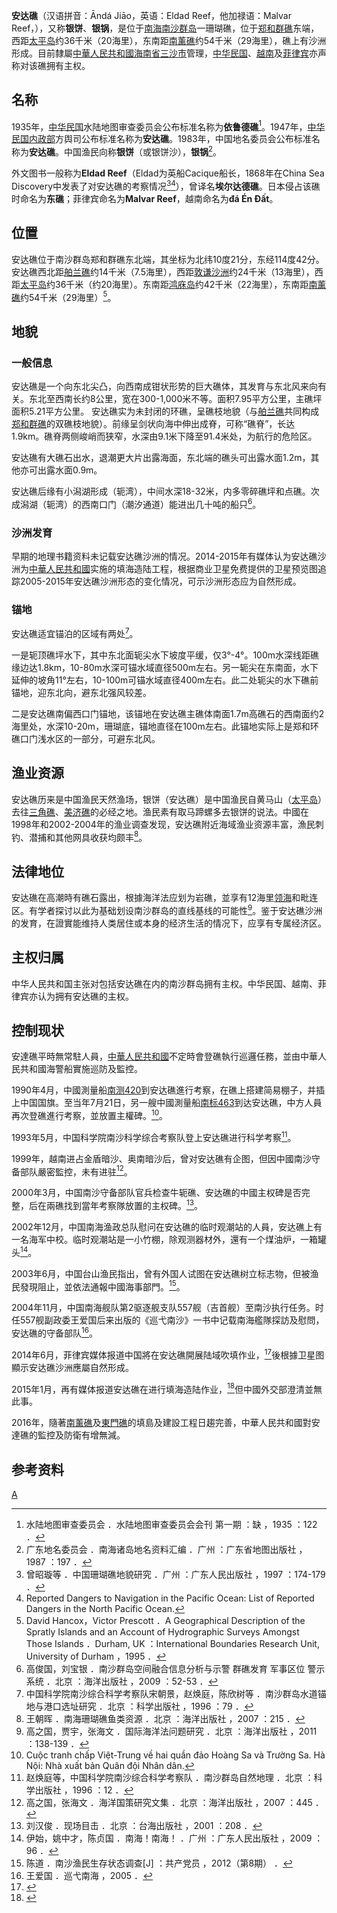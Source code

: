 {{Infobox Disputed Islands
| plural = yes
| name             = 安達礁
| image name       =Tizard Bank, Spratly Islands.png
| image caption    =
| image size       = 
| locator map      = {{Location map+|Spratly Islands|float=center|width=300|caption= 
|places=
{{location map~ |Spratly Islands|marksize=6 |lat=10.383333 |long=114.466667
|label='''安達礁'''
|position=bottom}}}}
| map_custom       = yes
| native name      = 
| native name link = 
| other_names      = 
| location         = [[南海|南海]]
| coordinates      = {{Coord|10|21|N|114|42|E|display=inline,title}}
| archipelago      = [[南沙群岛|南沙群岛]]
| total islands    = 
| major islands    = 
| area             =
| length           =
| width            =
| coastline        =
| highest mount    = 
| elevation        = 
| country  = {{PRC}}
| country admin divisions title   = [[地級市|地級市]]
| country admin divisions         =  [[海南省|海南省]][[三沙市|三沙市]]
| country claim                 = {{ROC}}
| country claim divisions title = [[直轄市_(中華民國)|直辖市]]
| country claim divisions       = [[高雄市|高雄市]][[旗津區|旗津區]]
| country 1 claim                    = {{flag|Vietnam}}
| country 1 claim divisions title   =县
| country 1 claim divisions         = [[庆和省|庆和省]][[长沙县_(越南)|长沙县]]
|country 2 claim                    = {{PHL}}  
|country 2 claim divisions title   = 市
|country 2 claim divisions         = [[巴拉望省|巴拉望省]][[卡拉揚市|卡拉揚市]]
| population       = 
| population as of = 
| density          = 
| ethnic groups    = 
| additional info  =
}} 
'''安达礁'''（汉语拼音：Āndá Jiāo，英语：Eldad Reef，他加禄语：Malvar Reef，{{vie|v=đá Én Đất|hn=𥒥燕坦}}），又称'''银饼'''、'''银锅'''，是位于[[南海|南海]][[南沙群岛|南沙群岛]]一珊瑚礁，位于[[郑和群礁|郑和群礁]]东端，西距[[太平岛|太平岛]]约36千米（20海里），东南距[[南薰礁|南薰礁]]约54千米（29海里），礁上有沙洲形成。目前隸屬[[中華人民共和國|中華人民共和國]][[海南省|海南省]][[三沙市|三沙市]]管理，[[中华民国|中华民国]]、[[越南|越南]]及[[菲律宾|菲律宾]]亦声称对该礁拥有主权。

== 名称 ==
1935年，[[中华民国|中华民国]]水陆地图审查委员会公布标准名称为'''依鲁德礁'''<ref>水陆地图审查委员会 ．水陆地图审查委员会会刊 第一期 ：缺 ，1935 ：122 ．</ref>。1947年，[[中华民国内政部|中华民国内政部]]方舆司公布标准名称为'''安达礁'''。1983年，中国地名委员会公布标准名称为'''安达礁'''。中国渔民向称'''银饼'''（或银饼沙），'''银锅'''<ref>广东地名委员会 ．南海诸岛地名资料汇编 ．广州 ：广东省地图出版社 ，1987 ：197 ．</ref>。

外文图书一般称为'''Eldad Reef'''（Eldad为英船Cacique船长，1868年在China Sea Discovery中发表了对安达礁的考察情况<ref>曾昭璇等 ．中国珊瑚礁地貌研究 ．广州 ：广东人民出版社 ，1997 ：174-179 ．</ref><ref>Reported Dangers to Navigation in the Pacific Ocean: List of Reported Dangers in the North Pacific Ocean.</ref>），曾译名'''埃尔达德礁'''。日本侵占该礁时命名为'''东礁'''；菲律宾命名为'''Malvar Reef'''，越南命名为'''đá Én Đất'''。

== 位置 ==
安达礁位于南沙群岛郑和群礁东北端，其坐标为北纬10度21分，东经114度42分。安达礁西北距[[舶兰礁|舶兰礁]]约14千米（7.5海里），西距[[敦谦沙洲|敦谦沙洲]]约24千米（13海里），西距[[太平岛|太平岛]]约36千米（约20海里）。东南距[[鸿庥岛|鸿庥岛]]约42千米（22海里），东南距[[南薰礁|南薰礁]]约54千米（29海里）<ref>David Hancox，Victor Prescott ．A Geographical Description of the Spratly Islands and an Account of Hydrographic Surveys Amongst Those Islands ．Durham, UK ：International Boundaries Research Unit, University of Durham ，1995 ．</ref>。

== 地貌 ==
=== 一般信息 ===
安达礁是一个向东北尖凸，向西南成钳状形势的巨大礁体，其发育与东北风来向有关。东北至西南长约8公里，宽在300-1,000米不等。面积7.95平方公里，主礁坪面积5.21平方公里。
安达礁实为未封闭的环礁，呈礁枝地貌（与[[舶兰礁|舶兰礁]]共同构成[[郑和群礁|郑和群礁]]的双礁枝地貌）。前缘呈剑状向海中伸出成脊，可称“礁脊”，长达1.9km。礁脊两侧峻峭而狭窄，水深由9.1米下降至91.4米处，为航行的危险区。

安达礁有大礁石出水，退潮更大片出露海面，东北端的礁头可出露水面1.2m，其他亦可出露水面0.9m。

安达礁后缘有小潟湖形成（轭湾），中间水深18-32米，内多零碎礁坪和点礁。次成潟湖（轭湾）的西南口门（潮汐通道）能进出几十吨的船只<ref>高俊国，刘宝银 ．南沙群岛空间融合信息分析与示警 群礁发育 军事区位 警示系统 ．北京 ：海洋出版社 ，2009 ：52-53 ．</ref>。
=== 沙洲发育 ===
早期的地理书籍资料未记载安达礁沙洲的情况。2014-2015年有媒体认为安达礁沙洲为[[中華人民共和國|中華人民共和國]]实施的填海造陆工程，根据商业卫星免费提供的卫星预览图追踪2005-2015年安达礁沙洲形态的变化情况，可示沙洲形态应为自然形成。

=== 锚地 ===
安达礁适宜锚泊的区域有两处<ref>中国科学院南沙综合科学考察队宋朝景，赵焕庭，陈欣树等 ．南沙群岛水道锚地与港口选址研究 ．北京 ：科学出版社 ，1996 ：79 ．</ref>。

一是轭顶礁坪水下，其中东北面轭尖水下坡度平缓，仅3°-4°。100m水深线距礁缘边达1.8km，10-80m水深可锚水域直径500m左右。另一轭尖在东南面，水下延伸的坡角11°左右，10-100m可锚水域直径400m左右。此二处轭尖的水下礁前锚地，迎东北向，避东北强风较差。

二是安达礁南偏西口门锚地，该锚地在安达礁主礁体南面1.7m高礁石的西南面约2海里处，水深10-20m，珊瑚底，锚地直径在100m左右。此锚地实际上是郑和环礁口门浅水区的一部分，可避东北风。
== 渔业资源 ==
安达礁历来是中国渔民天然渔场，银饼（安达礁）是中国渔民自黄马山（[[太平岛|太平岛]]）去往[[三角礁|三角礁]]、[[美济礁|美济礁]]的必经之地。渔民素有取马蹄螺多去银饼的说法。中國在1998年和2002-2004年的渔业调查发现，安达礁附近海域渔业资源丰富，漁民刺钓、潜捕和其他网具收获均颇丰<ref>王朝晖 ．南海珊瑚礁鱼类资源 ．北京 ：海洋出版社 ，2007 ：215 ．</ref>。

== 法律地位 ==
安达礁在高潮時有礁石露出，根據海洋法应划为岩礁，並享有12海里[[领海|领海]]和毗连区。有学者探讨以此为基础划设南沙群岛的直线基线的可能性<ref>高之国，贾宇，张海文 ．国际海洋法问题研究 ．北京 ：海洋出版社 ，2011 ：138-139 ．</ref>。鉴于安达礁沙洲的发育，在證實能维持人类居住或本身的经济生活的情况下，应享有专属经济区。

== 主权归属 ==
中华人民共和国主张对包括安达礁在内的南沙群岛拥有主权。中华民国、越南、菲律宾亦认为拥有安达礁的主权。

== 控制现状 ==
安達礁平時無常駐人員，[[中華人民共和國|中華人民共和國]]不定時會登礁執行巡邏任務，並由中華人民共和國海警船實施巡防及監控。

1990年4月，中國測量船[[南测420|南测420]]到安达礁進行考察，在礁上搭建简易棚子，并插上中国国旗。至当年7月21日，另一艘中國測量船[[南标463|南标463]]到达安达礁，中方人員再次登礁進行考察，並放置主權碑。<ref>Cuộc tranh chấp Việt-Trung về hai quần đảo Hoàng Sa và Trường Sa. Hà Nội: Nhà xuất bản Quân đội Nhân dân.</ref>。

1993年5月，中国科学院南沙科学综合考察队登上安达礁进行科学考察<ref>赵焕庭等，中国科学院南沙综合科学考察队 ．南沙群岛自然地理 ．北京 ：科学出版社 ，1996 ：12 ．</ref>。

1999年，越南进占金盾暗沙、奥南暗沙后，曾对安达礁有企图，但因中國南沙守备部队嚴密監控，未有进驻<ref>高之国，张海文 ．海洋国策研究文集 ．北京 ：海洋出版社 ，2007 ：445 ．</ref>。

2000年3月，中国南沙守备部队官兵检查牛轭礁、安达礁的中國主权碑是否完整，后在兩礁找到當年考察隊放置的主权碑。<ref>刘汉俊 ．现场目击 ．北京 ：台海出版社 ，2001 ：208 ．</ref>。

2002年12月，中国南海渔政总队慰问在安达礁的临时观潮站的人員，安达礁上有一名海军中校。临时观潮站是一小竹棚，除观测器材外，還有一个煤油炉，一箱罐头<ref>伊始，姚中才，陈贞国 ．南海！南海！ ．广州 ：广东人民出版社 ，2009 ：96 ．</ref>。

2003年6月，中国台山渔民指出，曾有外国人试图在安达礁树立标志物，但被渔民發現阻止，並依法通報中國海事部門。<ref>陈道 ．南沙渔民生存状态调查[J] ：共产党员 ，2012（第8期） ．</ref>。

2004年11月，中国南海舰队第2驱逐舰支队557舰（吉首舰）至南沙执行任务。时任557舰副政委王爱国后来出版的《巡弋南沙》一书中记载南海艦隊探訪及慰問，安达礁的守备部队<ref>王爱国 ．巡弋南海 ，2005 ．</ref>。

2014年6月，菲律宾媒体报道中国將在安达礁開展陆域吹填作业，<ref>{{Cite web |title=Photos confirm China reclamation; experts hit reef degradation in Spratly |url=https://globalnation.inquirer.net/105974/photos-confirm-china-reclamation-experts-hit-reef-degradation-in-spratly |accessdate=2019-07-11 |last=Dizon |first=Nikko |work=globalnation.inquirer.net |language=en |archive-date=2019-07-11 |archive-url=https://web.archive.org/web/20190711080545/https://globalnation.inquirer.net/105974/photos-confirm-china-reclamation-experts-hit-reef-degradation-in-spratly |dead-url=no }}</ref>後根據卫星图顯示安达礁沙洲應屬自然形成。

2015年1月，再有媒体报道安达礁在进行填海造陆作业，<ref>{{Cite web |title=China’s New Military Installations in the Spratly Islands: Satellite Image Update |url=https://medium.com/satellite-image-analysis/china-s-new-military-installations-in-the-spratly-islands-satellite-image-update-1169bacc07f9 |accessdate=2019-07-11 |date=2018-11-24 |last=Lee |first=Victor Robert |work=Medium |language=en |archive-date=2020-12-23 |archive-url=https://web.archive.org/web/20201223191739/https://medium.com/satellite-image-analysis/china-s-new-military-installations-in-the-spratly-islands-satellite-image-update-1169bacc07f9 |dead-url=no }}</ref>但中國外交部澄清並無此事。

2016年，隨著[[南薰礁|南薰礁]]及[[東門礁|東門礁]]的填島及建設工程日趨完善，中華人民共和國對安達礁的監控及防衛有增無減。

==参考资料==

{{reflist}}


{{South China Sea Islands}}
[[Category:南沙群岛|A]]